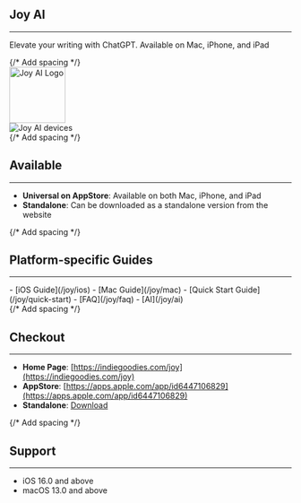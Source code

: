 ## Joy AI
<hr style={{ margin: "1.5rem 0" }} />

Elevate your writing with ChatGPT. Available on Mac, iPhone, and iPad
<div style={{ margin: "2rem 0" }}></div> {/* Add spacing */}


<div style={{
    display: "flex",
    justifyContent: "center",
    margin: "2rem auto"
}}>
    <img 
        src="https://indiegoodies.com/_next/image?url=%2Ficons%2Fjoy.png&w=384&q=75" 
        width="100" 
        alt="Joy AI Logo" 
    />
</div>

<div style={{
    display: "flex",
    justifyContent: "center",
    margin: "2rem auto"
}}>
    <img 
        src="https://indiegoodies.com/_next/image?url=https%3A%2F%2Fuser-images.githubusercontent.com%2F2284279%2F252901998-64cbff4a-8d7c-4bf8-acf4-385237ede346.png&w=3840&q=75" 
        alt="Joy AI devices" 
        style={{ width: "80%", borderRadius: "8px" }} 
    />
</div>
<div style={{ margin: "2rem 0" }}></div> {/* Add spacing */}

## Available
<hr style={{ margin: "1.5rem 0" }} />

- **Universal on AppStore**: Available on both Mac, iPhone, and iPad  
- **Standalone**: Can be downloaded as a standalone version from the website
<div style={{ margin: "2rem 0" }}></div> {/* Add spacing */}

## Platform-specific Guides
<hr style={{ margin: "1.5rem 0" }} />
- [iOS Guide](/joy/ios)
- [Mac Guide](/joy/mac)
- [Quick Start Guide](/joy/quick-start)
- [FAQ](/joy/faq)
- [AI](/joy/ai)
<div style={{ margin: "2rem 0" }}></div> {/* Add spacing */}

## Checkout
<hr style={{ margin: "1.5rem 0" }} />

- **Home Page**: [https://indiegoodies.com/joy](https://indiegoodies.com/joy)  
- **AppStore**: [https://apps.apple.com/app/id6447106829](https://apps.apple.com/app/id6447106829)  
- **Standalone**: [Download](https://almighty-app.s3.eu-north-1.amazonaws.com/Joy.zip)
<div style={{ margin: "2rem 0" }}></div> {/* Add spacing */}

## Support
<hr style={{ margin: "1.5rem 0" }} />

- iOS 16.0 and above  
- macOS 13.0 and above
